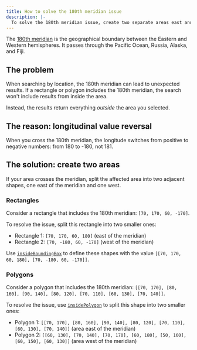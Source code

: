 ```yaml
---
title: How to solve the 180th meridian issue
description: |-
  To solve the 180th meridian issue, create two separate areas east and west of this line.
---
```


The [180th meridian](https://wikipedia.org/wiki/180th_meridian) is the geographical boundary between the Eastern and Western hemispheres.
It passes through the Pacific Ocean, Russia, Alaska, and Fiji.

## The problem

When searching by location, the 180th meridian can lead to unexpected results.
If a rectangle or polygon includes the 180th meridian, the search won't include results from inside the area.

Instead, the results return everything _outside_ the area you selected.

## The reason: longitudinal value reversal

When you cross the 180th meridian, the longitude switches from positive to negative numbers: from 180 to -180, not 181.

## The solution: create two areas

If your area crosses the meridian, split the affected area into two adjacent shapes, one east of the meridian and one west.

### Rectangles

Consider a rectangle that includes the 180th meridian: `[70, 170, 60, -170]`.

To resolve the issue, split this rectangle into two smaller ones:

- Rectangle 1: `[70, 170, 60, 180]` (east of the meridian)
- Rectangle 2: `[70, -180, 60, -170]` (west of the meridian)

Use [`insideBoundingBox`](/api-reference/api-parameters/insideBoundingBox/) to define these shapes with the value `[[70, 170, 60, 180], [70, -180, 60, -170]]`.

### Polygons

Consider a polygon that includes the 180th meridian: `[[70, 170], [80, 160], [90, 140], [80, 120], [70, 110], [60, 130], [70, 140]]`.

To resolve the issue, use [`insidePolygon`](/api-reference/api-parameters/insidePolygon/) to split this shape into two smaller ones:

- Polygon 1: `[[70, 170], [80, 160], [90, 140], [80, 120], [70, 110], [60, 130], [70, 140]]` (area east of the meridian)
- Polygon 2: `[[60, 130], [70, 140], [70, 170], [60, 180], [50, 160], [60, 150], [60, 130]]` (area west of the meridian)
